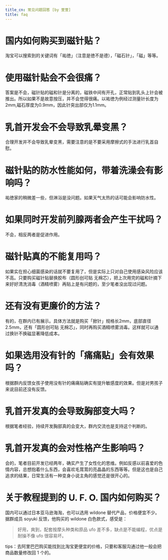```yaml
---
title_cn: 常见问题回答 [by 萱萱]
title: faq
---
```


# 国内如何购买到磁针贴？

淘宝可以搜索到的关键词有「祐徳」（注意是徳不是德），「磁石针」，「磁」等等。

# 使用磁针贴会不会很痛？

答案是不会，磁针贴的磁和针是分离的，磁铁中间有开孔，正常贴到乳头上针会被推出。所以如果不是故意按压，并不会觉得很痛。以祐徳为例经过测量针长度为2mm,磁石厚度为0.9mm，因此针突出部仅为1.1mm。

# 乳首开发会不会导致乳晕变黑？

合理开发并不会导致乳晕变黑，需要注意的是不要采用摩擦式的手法进行乳首自慰。

# 磁针贴的防水性能如何，带着洗澡会有影响吗？

祐徳家的稍微差一些，但淋浴是没问题。如果天气太热的话可能会影响防水性。

# 如果同时开发前列腺两者会产生干扰吗？

不会，相反两者是促进作用。

# 磁针贴真的不能复用吗？

如果实在担心细菌感染的话就不要复用了，但是实际上只对自己使用感染风险应该不高。只要购买磁针贴替换胶布（圆形创可贴 无棉芯），把上次用完的磁和针摘下来好好清洗消毒（酒精喷雾）再贴上是有问题的，至少笔者没出现过问题。

# 还有没有更廉价的方法？

有的，在群内已有展示。具体方法就是购买「掀针」规格长2mm，底部直径2.5mm，还有「圆形创可贴 无棉芯」，同时再购买酒精喷雾消毒。这样就可以通过换针不换磁显著降低成本。

# 如果选用没有针的「痛痛贴」会有效果吗？

根据群内反馈女孩子使用没有针的痛痛贴确实有提升敏感度的效果。但是对男孩子来说目前还没有反馈。

# 乳首开发真的会导致胸部变大吗？

根据笔者经验，持续开发胸部真的会变大，群内交流也是支持这个判断的。

# 乳首开发真的会对性格产生影响吗？

会的，笔者目前开发已经两年，确实产生了女性化的思维。例如反感以前喜爱的色情内容，总想抱着什么东西，会喜欢毛茸茸的亮晶晶的东西等等。但是这也是自己追求的结果，日常生活有一种变身小说主角的感觉还是很开心的。

# 关于教程提到的 U. F. O. 国内如何购买？

国内可以通过日本亚马逊海淘，也可以选用 wildone 替代产品，价格便宜不少。据群成员 soyuki 反馈，他购买的 wildone 白色款式，感受是：

> 好用，爽到，配套按摩头种类和原品 ufo 差不多，缺点是不能编程，优点是耐操不像 ufo 很容易坏。

tips：去阿里巴巴购买能找到比淘宝更便宜的价格，只要和客服沟通过他一般会把商品数量修改回 1 个的。
